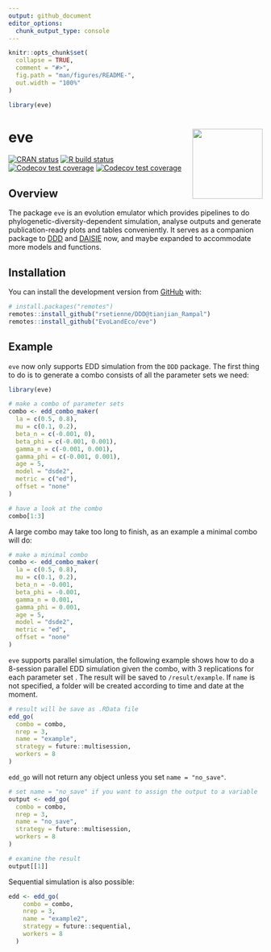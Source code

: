 ```yaml
---
output: github_document
editor_options: 
  chunk_output_type: console
---
```


<!-- README.md is generated from README.Rmd. Please edit that file -->

```r
knitr::opts_chunk$set(
  collapse = TRUE,
  comment = "#>",
  fig.path = "man/figures/README-",
  out.width = "100%"
)
```

```r
library(eve)
```

# eve <a href='https://github.com/EvoLandEco/eve/'><img src='man/eve-logos/eve-logos_transparent.png' align="right" height="139" /></a>

<!-- badges: start -->
[![CRAN status](https://www.r-pkg.org/badges/version/furrr)](https://cran.r-project.org/package=furrr)
[![R build status](https://github.com/DavisVaughan/furrr/workflows/R-CMD-check/badge.svg)](https://github.com/DavisVaughan/furrr/actions)
[![Codecov test coverage](https://codecov.io/gh/DavisVaughan/furrr/branch/master/graph/badge.svg)](https://codecov.io/gh/DavisVaughan/furrr?branch=master)
[![Codecov test coverage](https://codecov.io/gh/EvoLandEco/eve/branch/main/graph/badge.svg)](https://app.codecov.io/gh/EvoLandEco/eve?branch=main)
<!-- badges: end -->

## Overview

The package `eve` is an evolution emulator which provides pipelines to do phylogenetic-diversity-dependent simulation, analyse outputs and generate publication-ready plots and tables conveniently. It serves as a companion package to [DDD](https://github.com/rsetienne/DDD) and [DAISIE](https://github.com/rsetienne/DAISIE) now, and maybe expanded to accommodate more models and functions.

## Installation

You can install the development version from [GitHub](https://github.com/) with:

``` r
# install.packages("remotes")
remotes::install_github("rsetienne/DDD@tianjian_Rampal")
remotes::install_github("EvoLandEco/eve")
```

## Example

`eve` now only supports EDD simulation from the `DDD` package. The first thing to do is to generate a combo consists of all the parameter sets we need:

```r
library(eve)

# make a combo of parameter sets
combo <- edd_combo_maker(
  la = c(0.5, 0.8),
  mu = c(0.1, 0.2),
  beta_n = c(-0.001, 0),
  beta_phi = c(-0.001, 0.001),
  gamma_n = c(-0.001, 0.001),
  gamma_phi = c(-0.001, 0.001),
  age = 5,
  model = "dsde2",
  metric = c("ed"),
  offset = "none"
)

# have a look at the combo
combo[1:3]
```

A large combo may take too long to finish, as an example a minimal combo will do:

```r
# make a minimal combo
combo <- edd_combo_maker(
  la = c(0.5, 0.8),
  mu = c(0.1, 0.2),
  beta_n = -0.001,
  beta_phi = -0.001,
  gamma_n = 0.001,
  gamma_phi = 0.001,
  age = 5,
  model = "dsde2",
  metric = "ed",
  offset = "none"
)
```

`eve` supports parallel simulation, the following example shows how to do a 8-session parallel EDD simulation given the combo, with 3 replications for each parameter set . The result will be saved to `/result/example`. If `name` is not specified, a folder will be created according to time and date at the moment. 

```r
# result will be save as .RData file
edd_go(
  combo = combo,
  nrep = 3,
  name = "example",
  strategy = future::multisession,
  workers = 8
)
```

`edd_go` will not return any object unless you set `name = "no_save"`.

``` r
# set name = "no_save" if you want to assign the output to a variable
output <- edd_go(
  combo = combo,
  nrep = 3,
  name = "no_save",
  strategy = future::multisession,
  workers = 8
)

# examine the result
output[[1]]
```

Sequential simulation is also possible:

```r
edd <- edd_go(
    combo = combo,
    nrep = 3,
    name = "example2",
    strategy = future::sequential,
    workers = 8
  )
```
